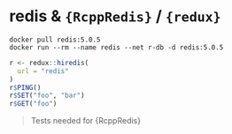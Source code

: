 # redis & `{RcppRedis}` / `{redux}`

```
docker pull redis:5.0.5
docker run --rm --name redis --net r-db -d redis:5.0.5
```

``` r
r <- redux::hiredis(
  url = "redis"
)
r$PING()
r$SET("foo", "bar")
r$GET("foo")

```

> Tests needed for {RcppRedis}
